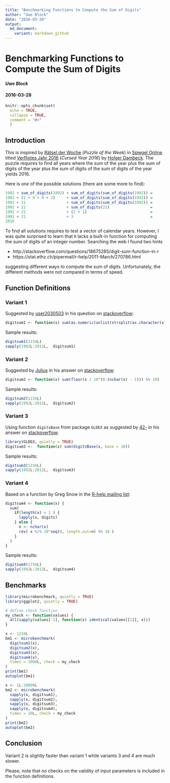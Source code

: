 ```yaml
---
title: "Benchmarking Functions to Compute the Sum of Digits"
author: "Uwe Block"
date: "2016-03-28"
output:
  md_document:
    variant: markdown_github
---
```


# Benchmarking Functions to Compute the Sum of Digits

#### *Uwe Block*
#### 2016-03-28

```r
knitr::opts_chunk$set(
  echo = TRUE,
  collapse = TRUE,
  comment = "#>"
  )
```

## Introduction
This is inspired by
[Rätsel der Woche](http://www.spiegel.de/wissenschaft/mensch/raetsel-der-woche-verflixtes-jahr-2016-a-1069870.html) (*Puzzle of the Week*) in
[Spiegel Online](http://www.spiegel.de/wissenschaft/mensch/raetsel-der-woche-verflixtes-jahr-2016-a-1069870.html)
titled 
[Verflixtes Jahr 2016](http://www.spiegel.de/wissenschaft/mensch/raetsel-der-woche-verflixtes-jahr-2016-a-1069870.html)
(*Cursed Year 2016*) by
[Holger Dambeck](http://www.spiegel.de/impressum/autor-1707.html). 
The puzzle requires to find all years where the sum of the year plus the sum of digits of the year plus the sum of digits of the sum of digits of the year yields 2016.

Here is *one* of the possible solutions (there are some more to find):

``` r
1992 + sum_of_digits(1992) + sum_of_digits(sum_of_digits(1992)) =
1992 + (1 + 9 + 9 + 2)     + sum_of_digits(sum_of_digits(1992)) =
1992 + 21                  + sum_of_digits(sum_of_digits(1992)) =
1992 + 21                  + sum_of_digits(21)                  =
1992 + 21                  + (2 + 1)                            =
1992 + 21                  + 3                                  =
2016
```
To find all solutions requires to test a vector of calendar years. However, I was quite surprised 
to learn that `R` lacks a built-in function for computing the sum of digits of an integer number. Searching the web I found two hints

* http://stackoverflow.com/questions/18675285/digit-sum-function-in-r
* https://stat.ethz.ch/pipermail/r-help/2011-March/270786.html

suggesting different ways to compute the sum of  digits. Unfortunately, the different methods were not compared in terms of speed.

## Function Definitions

### Variant 1

Suggested by [user2030503](http://stackoverflow.com/users/2030503/user2030503) in his question on 
[stackoverflow](http://stackoverflow.com/q/18675285/3817004):

```r
digitsum1 <- function(x) sum(as.numeric(unlist(strsplit(as.character(x), split = ""))))
```

Sample results:

```r
digitsum1(1234L)
sapply(1992L:2012L,  digitsum1)
```

### Variant 2

Suggested by [Julius](http://stackoverflow.com/users/1320535/julius) in his answer on 
[stackoverflow](http://stackoverflow.com/a/18675519/3817004):

```r
digitsum2 <- function(x) sum(floor(x / 10^(0:(nchar(x) - 1))) %% 10)
```

Sample results:

```r
digitsum2(1234L)
sapply(1992L:2012L,  digitsum2)
```

### Variant 3

Using function `digitsBase` from package `GLDEX` as suggested by 
[42-](http://stackoverflow.com/users/1855677/42) in his answer on 
[stackoverflow](http://stackoverflow.com/a/18675445/3817004):

```r
library(GLDEX, quietly = TRUE)
digitsum3 <-  function(x) sum(digitsBase(x, base = 10))
```

Sample results:

```r
digitsum3(1234L)
sapply(1992L:2012L,  digitsum3)
```

### Variant 4

Based on a function by Greg Snow in the 
[R-help mailing list](https://stat.ethz.ch/pipermail/r-help/2011-March/270786.html):

```r
digitsum4 <- function(x) {
  sum(
    if(length(x) > 1 ) {
      lapply(x, digits)
    } else {
      n <- nchar(x)
      rev( x %/% 10^seq(0, length.out=n) %% 10 )
    }
  )
}
```

Sample results:

```r
digitsum4(1234L)
sapply(1992L:2012L,  digitsum4)
```


## Benchmarks

```r
library(microbenchmark, quietly = TRUE)
library(ggplot2, quietly = TRUE)

# define check function
my_check <- function(values) {
  all(sapply(values[-1], function(x) identical(values[[1]], x)))
}

x <- 1234L
bm1 <- microbenchmark(
  digitsum1(x),
  digitsum2(x),
  digitsum3(x),
  digitsum4(x),
  times = 1000L, check = my_check
)
print(bm1)
autoplot(bm1)

x <- 1L:10000L
bm2 <- microbenchmark(
  sapply(x, digitsum1),
  sapply(x, digitsum2),
  sapply(x, digitsum3),
  sapply(x, digitsum4),
  times = 10L, check = my_check
)
print(bm2)
autoplot(bm2)
```

## Conclusion

Variant 2 is slightly faster than variant 1 while variants 3 and 4 are much slower.

Please, note that *no* checks on the validity of input parameters is included in the function definitions.




